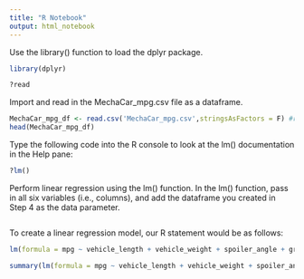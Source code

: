 ```yaml
---
title: "R Notebook"
output: html_notebook
---
```



Use the library() function to load the dplyr package.
```r
library(dplyr)
```

```r
?read
```


Import and read in the MechaCar_mpg.csv file as a dataframe.



```r
MechaCar_mpg_df <- read.csv('MechaCar_mpg.csv',stringsAsFactors = F) #read in dataset
head(MechaCar_mpg_df)
```
Type the following code into the R console to look at the lm() documentation in the Help pane:
```r
?lm()
```
Perform linear regression using the lm() function. In the lm() function, pass in all six variables (i.e., columns), and add the dataframe you created in Step 4 as the data parameter.
```r

```

To create a linear regression model, our R statement would be as follows:

```r
lm(formula = mpg ~ vehicle_length + vehicle_weight + spoiler_angle + ground_clearance + AWD, data = MechaCar_mpg_df) #create linear model
```

```r
summary(lm(formula = mpg ~ vehicle_length + vehicle_weight + spoiler_angle + ground_clearance + AWD, data = MechaCar_mpg_df)) #generate summary statistics
```






```r

```

